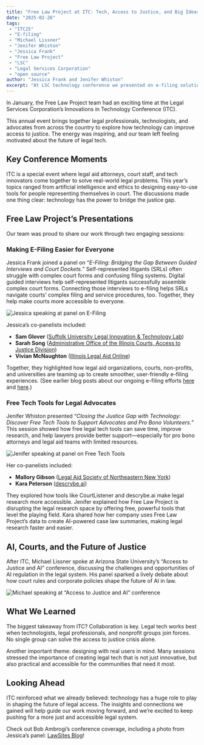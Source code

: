 ```yaml
---
title: "Free Law Project at ITC: Tech, Access to Justice, and Big Ideas"
date: "2025-02-26"
tags:
 - "ITC25"
 - "E-filing"
 - "Michael Lissner"
 - "Jenifer Whiston"
 - "Jessica Frank"
 - "Free Law Project"
 - "LSC"
 - "Legal Services Corporation"
 - "open source"
author: "Jessica Frank and Jenifer Whiston"
excerpt: "At LSC technology conference we presented on e-filing solutions, free legal research tools, innovative collaborations, and the transformative potential of inclusive, user-centered tech in addressing the justice gap."
---
```


<p className="lead">In January, the Free Law Project team had an exciting time at the Legal Services Corporation’s Innovations in Technology Conference (ITC).</p>

This annual event brings together legal professionals, technologists, and advocates from across the country to explore how technology can improve access to justice. The energy was inspiring, and our team left feeling motivated about the future of legal tech.

## Key Conference Moments

ITC is a special event where legal aid attorneys, court staff, and tech innovators come together to solve real-world legal problems. This year’s topics ranged from artificial intelligence and ethics to designing easy-to-use tools for people representing themselves in court. The discussions made one thing clear: technology has the power to bridge the justice gap.

## Free Law Project’s Presentations

Our team was proud to share our work through two engaging sessions:

### Making E-Filing Easier for Everyone

Jessica Frank joined a panel on “<em>E-Filing: Bridging the Gap Between Guided Interviews and Court Dockets.</em>” Self-represented litigants (SRLs) often struggle with complex court forms and confusing filing systems. Digital guided interviews help self-represented litigants successfully assemble complex court forms. Connecting those interviews to e-filing helps SRLs navigate courts’ complex filing and service procedures, too. Together, they help make courts more accessible to everyone.

<img src="/images/ITC25/Jessica.jpg" alt="Jessica speaking at panel on E-Filing"/>

Jessica’s co-panelists included:
<ul>
  <li><strong>Sam Glover</strong> (<a href="https://suffolklitlab.org/">Suffolk University Legal Innovation & Technology Lab</a>)</li>
  <li><strong>Sarah Song</strong> (<a href="https://www.illinoiscourts.gov/aoic/access-to-justice/">Administrative Office of the Illinois Courts, Access to Justice Division</a>)</li>
  <li><strong>Vivian McNaughton</strong> (<a href="https://www.illinoislegalaid.org/">Illinois Legal Aid Online</a>)</li>
</ul>

Together, they highlighted how legal aid organizations, courts, non-profits, and universities are teaming up to create smoother, user-friendly e-filing experiences. (See earlier blog posts about our ongoing e-filing efforts <a href="https://free.law/2024/04/29/court-systems-research/">here</a> and <a href="https://free.law/2024/12/23/bridging-the-justice-gap-ecourts/">here</a>.)

### Free Tech Tools for Legal Advocates

Jenifer Whiston presented “<em>Closing the Justice Gap with Technology: Discover Free Tech Tools to Support Advocates and Pro Bono Volunteers.</em>” This session showed how free legal tech tools can save time, improve research, and help lawyers provide better support—especially for pro bono attorneys and legal aid teams with limited resources.

<img src="/images/ITC25/Jenifer.jpg" alt="Jenifer speaking at panel on Free Tech Tools"/>

Her co-panelists included:
<ul>
  <li><strong>Mallory Gibson</strong> (<a href="https://www.lasnny.org/">Legal Aid Society of Northeastern New York</a>)</li>
  <li><strong>Kara Peterson</strong> (<a href="http://descrybe.ai">descrybe.ai</a>)</li>
</ul>

They explored how tools like CourtListener and descrybe.ai make legal research more accessible. Jenifer explained how Free Law Project is disrupting the legal research space by offering free, powerful tools that level the playing field. Kara shared how her company uses Free Law Project’s data to create AI-powered case law summaries, making legal research faster and easier.

## AI, Courts, and the Future of Justice

After ITC, Michael Lissner spoke at Arizona State University’s “Access to Justice and AI” conference, discussing the challenges and opportunities of AI regulation in the legal system. His panel sparked a lively debate about how court rules and corporate policies shape the future of AI in law.

<img src="/images/ITC25/Mike.jpg" alt="Michael speaking at “Access to Justice and AI” conference"/>

## What We Learned

The biggest takeaway from ITC? Collaboration is key. Legal tech works best when technologists, legal professionals, and nonprofit groups join forces. No single group can solve the access to justice crisis alone.

Another important theme: designing with real users in mind. Many sessions stressed the importance of creating legal tech that is not just innovative, but also practical and accessible for the communities that need it most.

## Looking Ahead

ITC reinforced what we already believed: technology has a huge role to play in shaping the future of legal access. The insights and connections we gained will help guide our work moving forward, and we’re excited to keep pushing for a more just and accessible legal system.

Check out Bob Ambrogi’s conference coverage, including a photo from Jessica’s panel: <a href="https://www.lawnext.com/2025/01/at-the-lscs-innovations-in-tech-conference-the-justice-gap-persists-in-legal-tech-but-scrappy-innovators-drive-change-nonetheless.html">LawSites Blog</a>!
